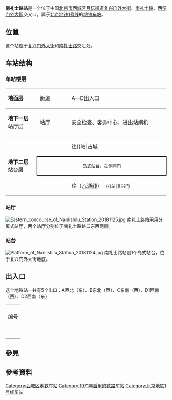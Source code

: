 {{NoteTA|G1=Railway}}
{{Infobox station
|name = 南礼士路
|eng_name = Nanlishi Lu<ref>{{cite web |title=JPG格式线路图下载 |url=https://www.bjsubway.com/jpg.html |website=北京地铁 |accessdate=2020-12-30 |archive-date=2021-01-02 |archive-url=https://web.archive.org/web/20210102164451/https://www.bjsubway.com/jpg.html |dead-url=no }}</ref>
|livery = 
|linecolour = {{北京地铁颜色|1}}
|image = Nanlishilu Station Platform 20181025.jpg
|caption = 南礼士路站站台
|former = 
|country = {{PRC}}
|borough = [[北京市|北京市]][[西城区|西城区]][[月坛街道|月坛街道]]
|address = [[复兴门外大街|复兴门外大街]]、[[南礼士路|南礼士路]]、[[西便门外大街|西便门外大街]]交叉口
|coordinates = {{coord|39|54|21.37|N|116|20|42.71|E|display=inline, title|type:railwaystation}}
|elevation = 
|operator = [[北京市地铁运营有限公司|北京市地铁运营有限公司]]
|lines = {{北京地铁线路名|1|SL}}
|distance = 
|platform = 1座[[岛式站台|岛式站台]]
|tracks = 2条
|connections = 公交站：南礼士路、真武庙、礼士路南口
|structure = 地下车站
|hall = 分离式站厅
|depth = 
|levels = 
|interchange = 
|exits = 4個（分支出口共5個）
|elevator = 
|escalator = 
|architect = 
|architectural_style = 
|colour = 米色
|type = 
|status = 运营中
|code = 113
|zone = 
|classification = 
|website = 
|built = 
|opened = 1971年1月15日（试运营）
|pass_year = 
|passengers = 
|trains = 
|station_hours = 
|hours = 
|first = {{北京地铁线路名|1|S}}
:往{{北京地铁起讫站|八通|R}}：05:21
:往{{北京地铁起讫站|1|L}}：05:11
|last = {{北京地铁线路名|1|S}}
:往{{北京地铁起讫站|八通|R}}：23:14
:往{{站|四惠东}}：23:56
:往{{北京地铁起讫站|1|L}}：23:57
|adjacent = {{adjacent stations|system=北京地铁|line=1|left=木樨地|right=复兴门|note-left=1.291km|note-mid=距离[[苹果园站|苹果园]]16.489km|note-right=0.424km}}
|route_map = {{Routemap|inline=yes|map=
utSTRf\utSTRg~~ ~~{{rmr|Licon=U|{{stl|北京地铁|木樨地}}}}
utSTR+BSl\utSTR+BSr
utSTR+BSl\utSTR+BSr
utSTRf\utSTRg~~ ~~{{rmr|Licon=D|{{stl|北京地铁|复兴门}}}}
}}
}}

'''南礼士路站'''是一个位于中国[[北京市|北京市]][[西城区|西城区]][[月坛街道|月坛街道]][[复兴门外大街|复兴门外大街]]、[[南礼士路|南礼士路]]、[[西便门外大街|西便门外大街]]交叉口，属于[[北京地铁|北京地铁]][[北京地铁1号线|1号线]]的[[地铁车站|地铁车站]]。

==位置==
这个站位于[[复兴门外大街|复兴门外大街]]和[[南礼士路|南礼士路]]交汇处。

== 车站结构 ==
=== 车站楼层 ===
{|cellspacing=0 cellpadding=3
|style="border-top:solid 1px gray;border-bottom:solid 1px gray;" width=100|'''地面层<br />'''
|style="border-top:solid 1px gray;border-bottom:solid 1px gray;" width=100|街道
|style="border-top:solid 1px gray;border-bottom:solid 1px gray;" width=350|A—D出入口
|-
|style="border-bottom:solid 1px gray;"|'''地下一层<br />'''站厅层
|style="border-bottom:solid 1px gray;"|站厅
|style="border-bottom:solid 1px gray;"|安全检查、客务中心、进出站闸机
|-
|style="border-bottom:solid 1px gray;" rowspan=3|'''地下二层<br />'''站台层
|{{arrow|L}}
|{{北京地铁线路名|1|c}}往{{站|古城||北京市}}<small>（{{站|木樨地}}）</small>
|-
|style="border-right:solid 2px black;border-left:solid 2px black;border-top:solid 2px black;border-bottom:solid 2px black;" colspan=2|<center><small>[[岛式站台|岛式站台]]，左側開门</small></center>
|-
|style="border-bottom:solid 1px gray;"|{{arrow|R}}
|style="border-bottom:solid 1px gray;"|{{北京地铁线路名|1|c}}往{{站|环球度假区}}（[[北京地铁八通线|八通线]]） <small>（{{站|复兴门||北京市}}）</small>
|}

=== 站厅 ===
[[File:Eastern_concourse_of_Nanlishilu_Station_20181125.jpg|thumb]]
南礼士路站采用分离式站厅，两个站厅分别位于南礼士路路口东西两侧。

=== 站台 ===
[[File:Platform_of_Nanlishilu_Station_20181124.jpg|thumb]]
南礼士路站设1个岛式站台，位于复兴门外大街地底。

== 出入口 ==
这个地铁站一共有5个出口：A西北（东）、B东北（西）、C东南（西）、D1西南（西）、D2西南（东）
{| class="wikitable"
| colspan="5" align="center" bgcolor="{{北京地铁颜色|1}}" |
|-
! 编号
! 指示
! 建议前往的目的地
! 照片
! 无障碍设施
|-
|{{港鐵出口|A|附=}} 
| 复兴门外大街 
| 
|  [[File:Exit_A_of_Nanlishilu_Station_(20170613181214).jpg|150px]] 
| {{n/a}}
|-
|{{港鐵出口|B|附=}} 
| 南礼士路 
| [[北京儿童医院|北京儿童医院]] 
| [[File:Exit_B_of_Nanlishilu_Station_(20201028164131).jpg|150px]] 
| {{n/a}}
|-
|{{港鐵出口|C|附=輪}}
| 复兴门外大街 
| 
|  [[File:Exit_C_of_Nanlishilu_Station_(20170614172922).jpg|150px]] 
| [[File:Exit_C_stair_lift_of_Nanlishilu_Station_(20211026182042).jpg|150px]]  
|-
|{{港鐵出口|D|1|附=}} 
| 复兴门外大街 
| 
|  [[File:Exit_D1_of_Nanlishilu_Station_(20170614173137).jpg|150px]] 
| {{n/a}}
|-
|{{港鐵出口|D|2|附=}} 
| 复兴门外大街
|  
| [[File:Exit_D2_of_Nanlishilu_Station_(20170614173009).jpg|150px]] 
| {{n/a}}
|-
| colspan="5" bgcolor="#EEEEEE" | {{港鐵出口|註=輪}}
|}

== 參見 ==
{{commonscat|Nanlishilu Station}}
== 參考資料 ==
{{Reflist}}

{{北京地铁1号线}}

[[Category:西城区地铁车站|Category:西城区地铁车站]]
[[Category:1971年启用的铁路车站|Category:1971年启用的铁路车站]]
[[Category:北京地铁1号线车站|Category:北京地铁1号线车站]]